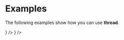 
# Examples

The following examples show how you can use **thread**.

<Cards>
  <Card
    title="Threading"
    href="/learn/examples/threading"
    icon={<Pencil1Icon />}
  />
  <Card
    title="Data Processing"
    href="/learn/examples/processing"
    icon={<BarChartIcon />}
  />
</Cards>
